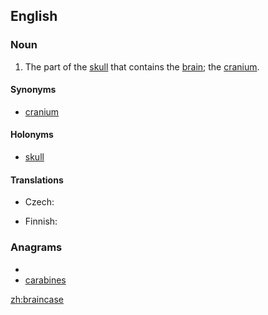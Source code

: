 ==English==

===Noun===
{{en-noun}}

# The part of the [[skull]] that contains the [[brain]]; the [[cranium]].

====Synonyms====
* [[cranium]]

====Holonyms====
* [[skull]]

====Translations====
{{trans-top|the part of the skull containing the brain}}
* Czech: {{t-|cs|mozkovna|f}}
{{trans-mid}}
* Finnish: {{t+|fi|aivokoppa}}
{{trans-bottom}}

===Anagrams===
* {{alphagram|aabceinrs}}
* [[carabines#English|carabines]]


[[zh:braincase]]